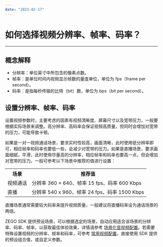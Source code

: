 ```yaml
---
date: "2023-02-17"
---
```

# 如何选择视频分辨率、帧率、码率？

- - -


## 概念解释

- 分辨率：单位英寸中所包含的像素点数。
- 帧率：是单位时间内视频显示帧数的量度单位，单位为 fps（frame per second）。
- 码率：是指每秒传输的比特（bit）数，单位为 bps（bit per second）。


## 设置分辨率、帧率、码率


设置视频参数时，主要考虑的因素有视频清晰度、屏幕尺寸以及宽带压力，一般要根据实际场景来调整。高分辨率、高码率会保证视频高质量，但同时会增加对宽带的压力，可能导致卡顿。

如果是一对一视频通话场景，要求实时性较高，画面清晰，此时使用低分辨率即可，相应帧率和码率也要低一些，会减少对宽带的压力。如果是直播场景，要求画面细腻，平滑，此时使用尽量高的分辨率，相应帧率和码率也要高一点，但会增加对宽带的压力。一般可参考以下场景中推荐的值进行设置：


<table>
  
  <tbody><tr>
    <th>场景</th>
    <th>推荐值</th>
  </tr>
  <tr>
    <td>视频通话</td>
    <td>分辨率 360 × 640、帧率 15 fps、码率 600 Kbps</td>
  </tr>
  <tr>
    <td>直播</td>
    <td>分辨率 540 x 960、帧率 24 fps、码率 1500 Kbps</td>
  </tr>
</tbody></table>

<Note title="说明">



直播场景通常需要较大码率来提升视频质量，一般建议将直播码率设为通话场景的两倍。

</Note>




ZEGO SDK 提供预设场景，可以根据选定的场景，自动应用适合该场景的分辨率、码率、帧率，以获取最佳体验效果，详情请参考 [场景化音视频配置](/real-time-video-ios-oc/quick-start/scenario-based-audio-video-configuration)。若需要特殊设置视频的分辨率、帧率和码率，可参考 [常用视频配置](/real-time-video-android-java/video/common-video-configuration#3_1)，直接使用 SDK 提供的预设组合值，或自定义参数。
